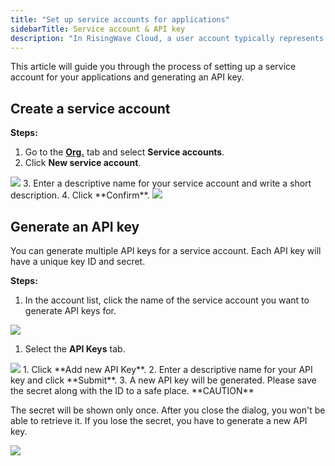 ```yaml
---
title: "Set up service accounts for applications"
sidebarTitle: Service account & API key
description: "In RisingWave Cloud, a user account typically represents an individual user who interacts with resources via the user interface. On the other hand, a service account represents an application. It accesses RisingWave Cloud resources on the application's behalf, using API keys for authentication."
---
```


This article will guide you through the process of setting up a service account for your applications and generating an API key.

## Create a service account

**Steps:**

1. Go to the [**Org.**](https://cloud.risingwave.com/organization/) tab and select **Service accounts**.
2. Click **New service account**.
<Frame>
  <img src="/images/cloud/service-account/org-create-service-account-d2853594bed75e4172ba00be4487baa6.png"/>
</Frame>
3. Enter a descriptive name for your service account and write a short description.
4. Click **Confirm**.
<Frame>
  <img src="/images/cloud/service-account/org-service-account-00bc8c372af54ffc1ca9bb4633335e34.png"/>
</Frame>

## Generate an API key

You can generate multiple API keys for a service account. Each API key will have a unique key ID and secret.

**Steps:**

1. In the account list, click the name of the service account you want to generate API keys for.
<Frame>
  <img src="/images/cloud/service-account/org-service-account-1-ad82e2e7f822c5dc55a0ada37bcea9b9.png"/>
</Frame>

1. Select the **API Keys** tab.
<Frame>
  <img src="/images/cloud/service-account/org-service-account-api-empty-de83ffe78972595f03ab0475a4195540.png"/>
</Frame>
1. Click **Add new API Key**.
2. Enter a descriptive name for your API key and click **Submit**.
3. A new API key will be generated. Please save the secret along with the ID to a safe place.

<Warning>
**CAUTION**

The secret will be shown only once. After you close the dialog, you won't be able to retrieve it. If you lose the secret, you have to generate a new API key.
</Warning>
<Frame>
  <img src="/images/cloud/service-account/org-service-account-api-key-2f31b4e49ec88248325bd21a071dece1.png"/>
</Frame>
